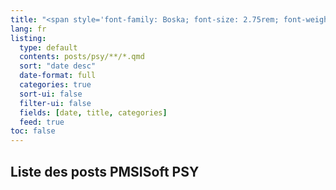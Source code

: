 ```yaml
---
title: "<span style='font-family: Boska; font-size: 2.75rem; font-weight: 800;'>Documentation PSY</span>"
lang: fr
listing:
  type: default
  contents: posts/psy/**/*.qmd
  sort: "date desc"
  date-format: full
  categories: true
  sort-ui: false
  filter-ui: false
  fields: [date, title, categories]
  feed: true
toc: false
---
```


## Liste des posts PMSISoft PSY  

